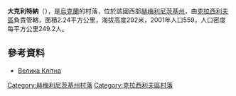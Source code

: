 {{coord|49|41|41|N|26|40|49|E|scale:100000|display=title}}

'''大克利特納'''（{{lang-uk|Велика Клітна}}），是[[烏克蘭|烏克蘭]]的村落，位於該國西部[[赫梅利尼茨基州|赫梅利尼茨基州]]，由[[克拉西利夫區|克拉西利夫區]]負責管轄，面積2.24平方公里，海拔高度292米，2001年人口559，人口密度每平方公里249.2人。

==參考資料==
* [https://web.archive.org/web/20131230233303/http://w1.c1.rada.gov.ua/pls/z7502/A005?rdat1=26.12.2013&rf7571=36299 Велика Клітна]

{{DEFAULTSORT:Велика Клітна}}
[[Category:赫梅利尼茨基州村落|Category:赫梅利尼茨基州村落]]
[[Category:克拉西利夫區村落|Category:克拉西利夫區村落]]


{{Khmelnytskyi-geo-stub}}